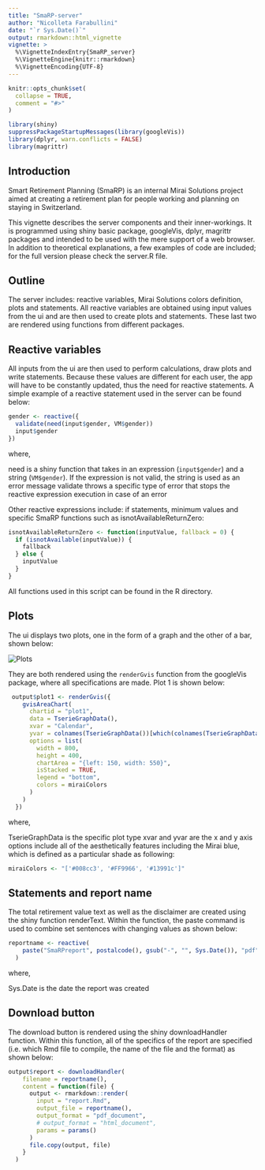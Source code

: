 ```yaml
---
title: "SmaRP-server"
author: "Nicolleta Farabullini"
date: "`r Sys.Date()`"
output: rmarkdown::html_vignette
vignette: >
  %\VignetteIndexEntry{SmaRP_server}
  %\VignetteEngine{knitr::rmarkdown}
  %\VignetteEncoding{UTF-8}
---
```


```r
knitr::opts_chunk$set(
  collapse = TRUE,
  comment = "#>"
)

library(shiny)
suppressPackageStartupMessages(library(googleVis))
library(dplyr, warn.conflicts = FALSE)
library(magrittr)
```
## Introduction

Smart Retirement Planning (SmaRP) is an internal Mirai Solutions project aimed at creating a retirement plan for people working and planning on staying in Switzerland. 

This vignette describes the server components and their inner-workings. It is programmed using shiny basic package, googleVis, dplyr, magrittr packages and intended to be used with the mere support of a web browser. In addition to theoretical explanations, a few examples of code are included; for the full version please check the server.R file.  

## Outline

The server includes: reactive variables, Mirai Solutions colors definition, plots and statements. All reactive variables are obtained using input values from the ui and are then used to create plots and statements. These last two are rendered using functions from different packages.

## Reactive variables 

All inputs from the ui are then used to perform calculations, draw plots and write statements. Because these values are different for each user, the app will have to be constantly updated, thus the need for reactive statements. A simple example of a reactive statement used in the server can be found below:

```r
gender <- reactive({
  validate(need(input$gender, VM$gender))
  input$gender
})
```
where,

need is a shiny function that takes in an expression (`input$gender`) and a string (`VM$gender`). If the expression is not valid, the string is used as an error message
validate throws a specific type of error that stops the reactive expression execution in case of an error

Other reactive expressions include: if statements, minimum values and specific SmaRP functions such as isnotAvailableReturnZero:

```r
isnotAvailableReturnZero <- function(inputValue, fallback = 0) {
  if (isnotAvailable(inputValue)) {
    fallback
  } else {
    inputValue
  }
}
```
All functions used in this script can be found in the R directory. 

## Plots

The ui displays two plots, one in the form of a graph and the other of a bar, shown below:

![](plots.png "Plots")

They are both rendered using the `renderGvis` function from the googleVis package, where all specifications are made. Plot 1 is shown below:

```r
 output$plot1 <- renderGvis({
    gvisAreaChart(
      chartid = "plot1",
      data = TserieGraphData(),
      xvar = "Calendar",
      yvar = colnames(TserieGraphData())[which(colnames(TserieGraphData()) != "Calendar")],
      options = list(
        width = 800,
        height = 400,
        chartArea = "{left: 150, width: 550}",
        isStacked = TRUE,
        legend = "bottom",
        colors = miraiColors
      )
    )
  })
```
where,

TserieGraphData is the specific  plot type 
xvar and yvar are the x and y axis
options include all of the aesthetically features including the Mirai blue, which is defined as a particular shade as following:

```r
miraiColors <- "['#008cc3', '#FF9966', '#13991c']"
```

## Statements and report name

The total retirement value text as well as the disclaimer are created using the shiny function renderText. Within the function, the paste command is used to combine set sentences with changing values as shown below:

```r
reportname <- reactive(
    paste("SmaRPreport", postalcode(), gsub("-", "", Sys.Date()), "pdf", sep= ".")
  )
```

where,

Sys.Date is the date the report was created

## Download button

The download button is rendered using the shiny downloadHandler function. Within this function, all of the specifics of the report are specified (i.e. which Rmd file to compile, the name of the file and the format) as shown below:

```r
output$report <- downloadHandler(
    filename = reportname(),
    content = function(file) {
      output <- rmarkdown::render(
        input = "report.Rmd",
        output_file = reportname(),
        output_format = "pdf_document",
        # output_format = "html_document",
        params = params()
      )
      file.copy(output, file)
    }
  )
```
